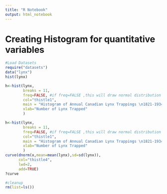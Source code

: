 ```yaml
---
title: "R Notebook"
output: html_notebook
---
```


# Creating Histogram for quantitative variables
```r
#Load Datasets
require("datasets")
data("lynx")
hist(lynx)
```

```r
h<-hist(lynx,
        breaks = 11,
        freq=FALSE, #if freq=FALSE ,this will draw normal distribution  , i.e density .
        col="thistle1",
        main = "Histogram of Annual Canadian Lynx Trappings \n1821-1934",
        xlab="Number of Lynx Trapped"
        )
```

```r
h<-hist(lynx,
        breaks = 11,
        freq=FALSE, #if freq=FALSE ,this will draw normal distribution  , i.e density .
        col="thistle1",
        main = "Histogram of Annual Canadian Lynx Trappings \n1821-1934",
        xlab="Number of Lynx Trapped"
        )
curve(dnorm(x,mean=mean(lynx),sd=sd(lynx)),
      col="thistle4",
      lwd=2,
      add=TRUE)
?curve

```

```r
#cleanup
rm(list=ls())
```

